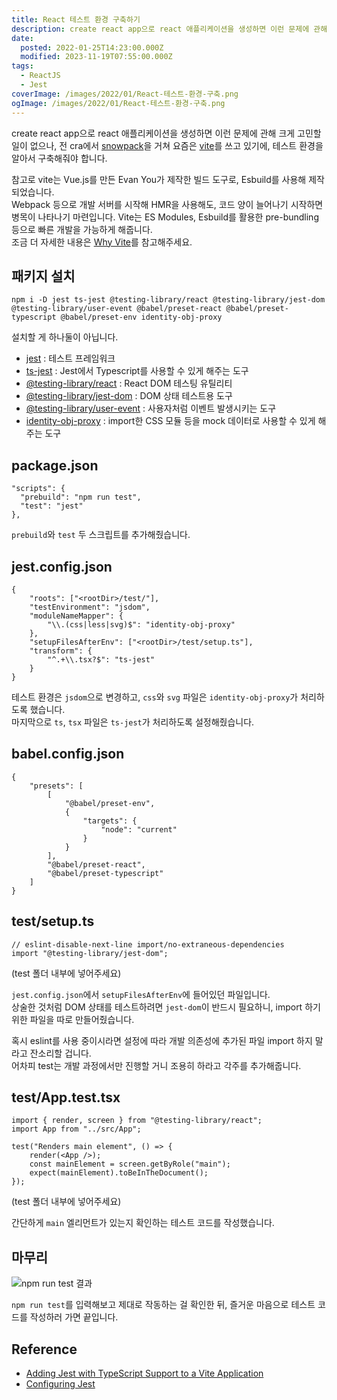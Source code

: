 ```yaml
---
title: React 테스트 환경 구축하기
description: create react app으로 react 애플리케이션을 생성하면 이런 문제에 관해 크게 고민할 일이 없으나, 전 cra에서 snowpack을 거쳐 요즘은 vite를 쓰고 있기에, 테스트 환경을 알아서 구축해줘야 합니다. 참고로 vite는 Vue.js를 만든 Evan You가 제작한 빌드 도구로, Esbuild를 사용해 제작되었습니다.Webpack 등으로 개발 서버를 시작해 HMR을 사용해도, 코드 양이 늘어나기 시작하면 병목이 나타나기 마련입니다. Vite는 ES Modules, Esbuild를
date:
  posted: 2022-01-25T14:23:00.000Z
  modified: 2023-11-19T07:55:00.000Z
tags:
  - ReactJS
  - Jest
coverImage: /images/2022/01/React-테스트-환경-구축.png
ogImage: /images/2022/01/React-테스트-환경-구축.png
---
```


create react app으로 react 애플리케이션을 생성하면 이런 문제에 관해 크게 고민할 일이 없으나, 전 cra에서 [snowpack](https://www.snowpack.dev/)을 거쳐 요즘은 [vite](https://vitejs.dev/)를 쓰고 있기에, 테스트 환경을 알아서 구축해줘야 합니다.

참고로 vite는 Vue.js를 만든 Evan You가 제작한 빌드 도구로, Esbuild를 사용해 제작되었습니다.  
Webpack 등으로 개발 서버를 시작해 HMR을 사용해도, 코드 양이 늘어나기 시작하면 병목이 나타나기 마련입니다. Vite는 ES Modules, Esbuild를 활용한 pre-bundling 등으로 빠른 개발을 가능하게 해줍니다.  
조금 더 자세한 내용은 [Why Vite](https://vitejs.dev/guide/why.html)를 참고해주세요.  

## 패키지 설치

```
npm i -D jest ts-jest @testing-library/react @testing-library/jest-dom @testing-library/user-event @babel/preset-react @babel/preset-typescript @babel/preset-env identity-obj-proxy
```

설치할 게 하나둘이 아닙니다.

* [jest](https://github.com/facebook/jest) : 테스트 프레임워크
* [ts-jest](https://github.com/kulshekhar/ts-jest) : Jest에서 Typescript를 사용할 수 있게 해주는 도구
* [@testing-library/react](https://github.com/testing-library/react-testing-library) : React DOM 테스팅 유틸리티
* [@testing-library/jest-dom](https://github.com/testing-library/jest-dom) : DOM 상태 테스트용 도구
* [@testing-library/user-event](https://github.com/testing-library/user-event) : 사용자처럼 이벤트 발생시키는 도구
* [identity-obj-proxy](https://github.com/keyz/identity-obj-proxy) : import한 CSS 모듈 등을 mock 데이터로 사용할 수 있게 해주는 도구

## package.json

```
"scripts": {
  "prebuild": "npm run test",
  "test": "jest"
},

```

`prebuild`와 `test` 두 스크립트를 추가해줬습니다.

## jest.config.json

```
{
    "roots": ["<rootDir>/test/"],
    "testEnvironment": "jsdom",
    "moduleNameMapper": {
        "\\.(css|less|svg)$": "identity-obj-proxy"
    },
    "setupFilesAfterEnv": ["<rootDir>/test/setup.ts"],
    "transform": {
        "^.+\\.tsx?$": "ts-jest"
    }
}

```

테스트 환경은 `jsdom`으로 변경하고, `css`와 `svg` 파일은 `identity-obj-proxy`가 처리하도록 했습니다.  
마지막으로 `ts`, `tsx` 파일은 `ts-jest`가 처리하도록 설정해줬습니다.

## babel.config.json

```
{
    "presets": [
        [
            "@babel/preset-env",
            {
                "targets": {
                    "node": "current"
                }
            }
        ],
        "@babel/preset-react",
        "@babel/preset-typescript"
    ]
}

```

## test/setup.ts

```
// eslint-disable-next-line import/no-extraneous-dependencies
import "@testing-library/jest-dom";

```

(test 폴더 내부에 넣어주세요)

`jest.config.json`에서 `setupFilesAfterEnv`에 들어있던 파일입니다.  
상술한 것처럼 DOM 상태를 테스트하려면 `jest-dom`이 반드시 필요하니, import 하기 위한 파일을 따로 만들어줬습니다.

혹시 eslint를 사용 중이시라면 설정에 따라 개발 의존성에 추가된 파일 import 하지 말라고 잔소리할 겁니다.  
어차피 test는 개발 과정에서만 진행할 거니 조용히 하라고 각주를 추가해줍니다.

## test/App.test.tsx

```
import { render, screen } from "@testing-library/react";
import App from "../src/App";

test("Renders main element", () => {
    render(<App />);
    const mainElement = screen.getByRole("main");
    expect(mainElement).toBeInTheDocument();
});

```

 (test 폴더 내부에 넣어주세요) 

간단하게 `main` 엘리먼트가 있는지 확인하는 테스트 코드를 작성했습니다.

## 마무리

![npm run test 결과](/images/2022/01/npm-run-test.png)

`npm run test`를 입력해보고 제대로 작동하는 걸 확인한 뒤, 즐거운 마음으로 테스트 코드를 작성하러 가면 끝입니다.

## Reference

* [Adding Jest with TypeScript Support to a Vite Application](https://egghead.io/lessons/jest-adding-jest-with-typescript-support-to-a-vite-application)
* [Configuring Jest](https://jestjs.io/docs/configuration)